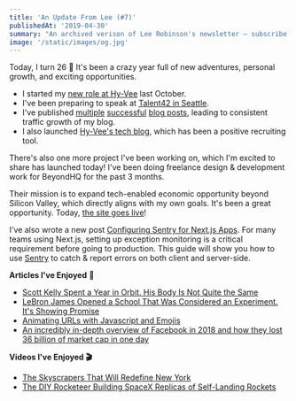 ```yaml
---
title: 'An Update From Lee (#7)'
publishedAt: '2019-04-30'
summary: "An archived verison of Lee Robinson's newsletter – subscribe to get early access."
image: '/static/images/og.jpg'
---
```


Today, I turn 26 🥳 It's been a crazy year full of new adventures,
personal growth, and exciting opportunities.

- I started my [new role at Hy-Vee](/blog/joining-hy-vee) last October.
- I've been preparing to speak at [Talent42 in Seattle](https://www.talent42.com/agenda/speakers/425777).
- I've published [multiple](/blog/benefits-i-care-about-in-2019) [successful](/blog/technical-recruiting-is-broken) [blog posts](/blog), leading to consistent traffic growth of my blog.
- I also launched [Hy-Vee's tech blog](https://medium.com/hy-vee-engineering), which has been a positive recruiting tool.

There's also one more project I've been working on, which I'm excited to share has launched today!
I've been doing freelance design & development work for BeyondHQ for the past 3 months.

Their mission is to expand tech-enabled economic opportunity beyond Silicon Valley, which directly aligns with my own goals.
It's been a great opportunity. Today, [the site goes live](http://beyondhq.co/)!

I've also wrote a new post [Configuring Sentry for Next.js Apps](/blog/configuring-sentry-for-nextjs-apps/).
For many teams using Next.js, setting up exception monitoring is a critical requirement before going to production.
This guide will show you how to use [Sentry](https://sentry.io/) to catch & report errors on both client and server-side.

**Articles I've Enjoyed** 📝

- [Scott Kelly Spent a Year in Orbit. His Body Is Not Quite the Same](https://www.nytimes.com/2019/04/11/science/scott-mark-kelly-twins-space-nasa.html)
- [LeBron James Opened a School That Was Considered an Experiment. It's Showing Promise](https://www.nytimes.com/2019/04/12/education/lebron-james-school-ohio.html)
- [Animating URLs with Javascript and Emojis](http://matthewrayfield.com/articles/animating-urls-with-javascript-and-emojis/)
- [An incredibly in-depth overview of Facebook in 2018 and how they lost 36 billion of market cap in one day](https://www.wired.com/story/facebook-mark-zuckerberg-15-months-of-fresh-hell/)

**Videos I've Enjoyed 🎬**

- [The Skyscrapers That Will Redefine New York](https://www.youtube.com/watch?v=rMAeg2frd8A)
- [The DIY Rocketeer Building SpaceX Replicas of Self-Landing Rockets](https://www.youtube.com/watch?v=xvtzKox3QYg)
